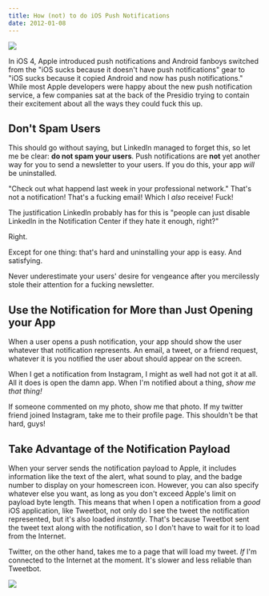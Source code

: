 ```yaml
---
title: How (not) to do iOS Push Notifications
date: 2012-01-08
---
```


![](./6049F94729C4426AB7D1842467C6D6BE.png)

In iOS 4, Apple introduced push notifications and Android fanboys switched from the "iOS sucks because it doesn't have push notifications" gear to "iOS sucks because it copied Android and now has push notifications." While most Apple developers were happy about the new push notification service, a few companies sat at the back of the&nbsp;Presidio trying to contain their excitement about all the ways they could fuck this up.

## Don't Spam Users

This should go without saying, but LinkedIn managed to forget this, so let me be clear: <strong>do not spam your users</strong>. Push notifications are <strong>not</strong> yet another way for you to send a newsletter to your users. If you do this, your app <em>will</em> be uninstalled.

"Check out what happend last week in your professional network." That's not a notification! That's a fucking email! Which I <em>also</em> receive! Fuck!

The justification LinkedIn probably has for this is "people can just disable LinkedIn in the Notification Center if they hate it enough, right?"

Right.

Except for one thing: that's hard and uninstalling your app is easy. And satisfying.

Never underestimate your users' desire for vengeance after you mercilessly stole their attention for a fucking newsletter.

## Use the Notification for More than Just Opening your App

When a user opens a push notification, your app should show the user whatever that notification represents. An email, a tweet, or a friend request, whatever it is you notified the user about should appear on the screen.

When I get a notification from Instagram, I might as well had not got it at all. All it does is open the damn app. When I'm notified about a thing, <em>show me that thing!</em>

If someone commented on my photo, show me that photo. If my twitter friend joined Instagram, take me to their profile page. This shouldn't be that hard, guys!

## Take Advantage of the Notification Payload

When your server sends the notification payload to Apple, it includes information like the text of the alert, what sound to play, and the badge number to display on your homescreen icon. However, you can also specify whatever else you want, as long as you don't exceed Apple's limit on payload byte length. This means that when I open a notification from a <em>good</em> iOS application, like Tweetbot, not only do I see the tweet the notification represented, but it's also loaded <em>instantly</em>. That's because Tweetbot sent the tweet text along with the notification, so I don't have to wait for it to load from the Internet.

Twitter, on the other hand, takes me to a page that will load my tweet. <em>If</em> I'm connected to the Internet at the moment. It's slower and less reliable than Tweetbot.

![](./83B73FC21B7F4A21830274D2F887A9ED.png)

